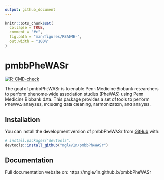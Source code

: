 ```yaml
---
output: github_document
---
```


<!-- README.md is generated from README.Rmd. Please edit that file -->

```r
knitr::opts_chunk$set(
  collapse = TRUE,
  comment = "#>",
  fig.path = "man/figures/README-",
  out.width = "100%"
)
```

# pmbbPheWASr

<!-- badges: start -->
[![R-CMD-check](https://github.com/mglev1n/pmbbPheWASr/actions/workflows/R-CMD-check.yaml/badge.svg)](https://github.com/mglev1n/pmbbPheWASr/actions/workflows/R-CMD-check.yaml)
<!-- badges: end -->

The goal of pmbbPheWASr is to enable Penn Medicine Biobank researchers to perform phenome-wide association studies (PheWAS) using Penn Medicine Biobank data. This package provides a set of tools to perform PheWAS analyses, including data cleaning, harmonization, and analysis.

## Installation

You can install the development version of pmbbPheWASr from [GitHub](https://github.com/) with:

``` r
# install.packages("devtools")
devtools::install_github("mglev1n/pmbbPheWASr")
```

## Documentation

Full documentation website on: https://mglev1n.github.io/pmbbPheWASr


